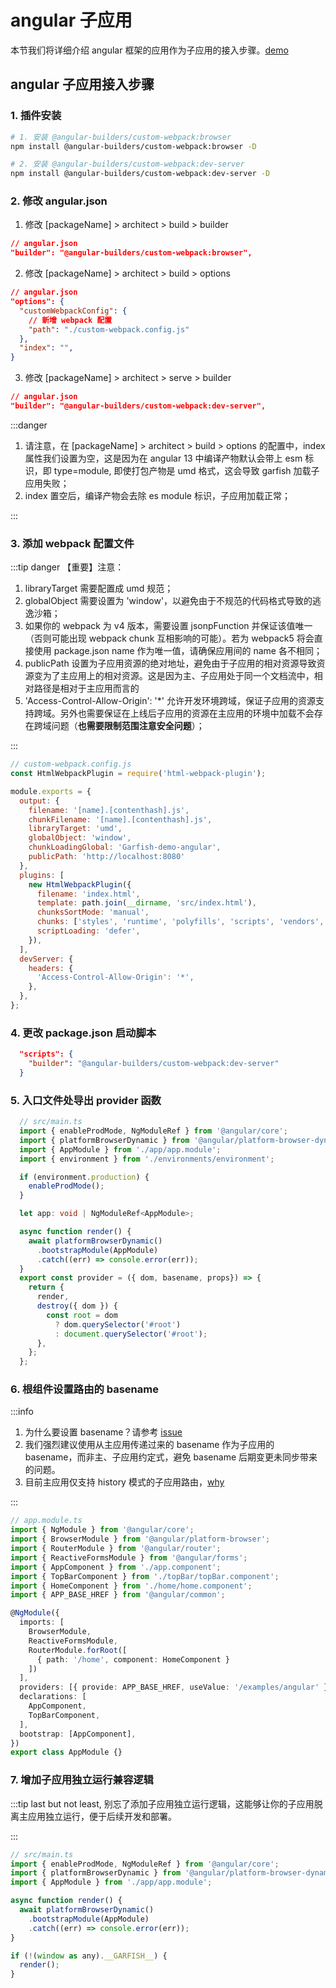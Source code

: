 # angular 子应用
本节我们将详细介绍 angular 框架的应用作为子应用的接入步骤。[demo](https://github.com/modern-js-dev/garfish/tree/main/dev/app-angular)

## angular 子应用接入步骤

### 1. 插件安装

```bash npm2yarn
# 1. 安装 @angular-builders/custom-webpack:browser
npm install @angular-builders/custom-webpack:browser -D

# 2. 安装 @angular-builders/custom-webpack:dev-server
npm install @angular-builders/custom-webpack:dev-server -D
```

### 2. 修改 angular.json
1. 修改 [packageName] > architect > build > builder
```json
// angular.json
"builder": "@angular-builders/custom-webpack:browser",
```
2. 修改 [packageName] > architect > build > options
```json
// angular.json
"options": {
  "customWebpackConfig": {
    // 新增 webpack 配置
    "path": "./custom-webpack.config.js"
  },
  "index": "",
}
```
3. 修改 [packageName] > architect > serve > builder
```json
// angular.json
"builder": "@angular-builders/custom-webpack:dev-server",
```
:::danger
1. 请注意，在 [packageName] > architect > build > options 的配置中，index 属性我们设置为空，这是因为在 angular 13 中编译产物默认会带上 esm 标识，即 type=module, 即使打包产物是 umd 格式，这会导致 garfish 加载子应用失败；
2. index 置空后，编译产物会去除 es module 标识，子应用加载正常；

:::


### 3. 添加 webpack 配置文件

:::tip danger
【重要】注意：
1. libraryTarget 需要配置成 umd 规范；
2. globalObject 需要设置为 'window'，以避免由于不规范的代码格式导致的逃逸沙箱；
3. 如果你的 webpack 为 v4 版本，需要设置 jsonpFunction 并保证该值唯一（否则可能出现 webpack chunk 互相影响的可能）。若为 webpack5 将会直接使用 package.json name 作为唯一值，请确保应用间的 name 各不相同；
4. publicPath 设置为子应用资源的绝对地址，避免由于子应用的相对资源导致资源变为了主应用上的相对资源。这是因为主、子应用处于同一个文档流中，相对路径是相对于主应用而言的
5. 'Access-Control-Allow-Origin': '*' 允许开发环境跨域，保证子应用的资源支持跨域。另外也需要保证在上线后子应用的资源在主应用的环境中加载不会存在跨域问题（**也需要限制范围注意安全问题**）；

:::

```js
// custom-webpack.config.js
const HtmlWebpackPlugin = require('html-webpack-plugin');

module.exports = {
  output: {
    filename: '[name].[contenthash].js',
    chunkFilename: '[name].[contenthash].js',
    libraryTarget: 'umd',
    globalObject: 'window',
    chunkLoadingGlobal: 'Garfish-demo-angular',
    publicPath: 'http://localhost:8080'
  },
  plugins: [
    new HtmlWebpackPlugin({
      filename: 'index.html',
      template: path.join(__dirname, 'src/index.html'),
      chunksSortMode: 'manual',
      chunks: ['styles', 'runtime', 'polyfills', 'scripts', 'vendors', 'main'],
      scriptLoading: 'defer',
    }),
  ],
  devServer: {
    headers: {
      'Access-Control-Allow-Origin': '*',
    },
  },
};

```

### 4. 更改 package.json 启动脚本
```json
  "scripts": {
    "builder": "@angular-builders/custom-webpack:dev-server"
  }
```

### 5. 入口文件处导出 provider 函数
```ts
  // src/main.ts
  import { enableProdMode, NgModuleRef } from '@angular/core';
  import { platformBrowserDynamic } from '@angular/platform-browser-dynamic';
  import { AppModule } from './app/app.module';
  import { environment } from './environments/environment';

  if (environment.production) {
    enableProdMode();
  }

  let app: void | NgModuleRef<AppModule>;

  async function render() {
    await platformBrowserDynamic()
      .bootstrapModule(AppModule)
      .catch((err) => console.error(err));
  }
  export const provider = ({ dom, basename, props}) => {
    return {
      render,
      destroy({ dom }) {
        const root = dom
          ? dom.querySelector('#root')
          : document.querySelector('#root');
      },
    };
  };
```

### 6. 根组件设置路由的 basename
:::info
1. 为什么要设置 basename？请参考 [issue](../../issues/childApp.md#子应用拿到-basename-的作用)
2. 我们强烈建议使用从主应用传递过来的 basename 作为子应用的 basename，而非主、子应用约定式，避免 basename 后期变更未同步带来的问题。
3. 目前主应用仅支持 history 模式的子应用路由，[why](../../issues/childApp.md#为什么主应用仅支持-history-模式)

:::

```ts
// app.module.ts
import { NgModule } from '@angular/core';
import { BrowserModule } from '@angular/platform-browser';
import { RouterModule } from '@angular/router';
import { ReactiveFormsModule } from '@angular/forms';
import { AppComponent } from './app.component';
import { TopBarComponent } from './topBar/topBar.component';
import { HomeComponent } from './home/home.component';
import { APP_BASE_HREF } from '@angular/common';

@NgModule({
  imports: [
    BrowserModule,
    ReactiveFormsModule,
    RouterModule.forRoot([
      { path: '/home', component: HomeComponent }
    ])
  ],
  providers: [{ provide: APP_BASE_HREF, useValue: '/examples/angular' }],
  declarations: [
    AppComponent,
    TopBarComponent,
  ],
  bootstrap: [AppComponent],
})
export class AppModule {}
```

### 7. 增加子应用独立运行兼容逻辑
:::tip
last but not least, 别忘了添加子应用独立运行逻辑，这能够让你的子应用脱离主应用独立运行，便于后续开发和部署。

:::

```js
// src/main.ts
import { enableProdMode, NgModuleRef } from '@angular/core';
import { platformBrowserDynamic } from '@angular/platform-browser-dynamic';
import { AppModule } from './app/app.module';

async function render() {
  await platformBrowserDynamic()
    .bootstrapModule(AppModule)
    .catch((err) => console.error(err));
}

if (!(window as any).__GARFISH__) {
  render();
}
```
